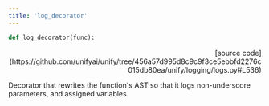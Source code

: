 ```yaml
---
title: 'log_decorator'
---
```


```python
def log_decorator(func):
```

<p align="right">[source code](https://github.com/unifyai/unify/tree/456a57d995d8c9c9f3ce5ebbfd2276c015db80ea/unify/logging/logs.py#L536)</p>

Decorator that rewrites the function's AST so that it logs non-underscore
parameters, and assigned variables.
